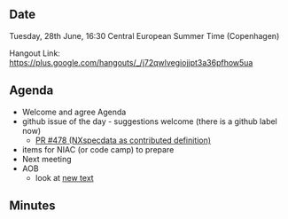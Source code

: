 ==Date==

Tuesday, 28th June, 16:30 Central European Summer Time (Copenhagen)

Hangout Link: https://plus.google.com/hangouts/_/j72qwlvegiojjpt3a36pfhow5ua

==Agenda==

* Welcome and agree Agenda
* github issue of the day - suggestions welcome (there is a github label now)
** [https://github.com/nexusformat/definitions/pull/478 PR #478 (NXspecdata as contributed definition)]
* items for NIAC (or code camp) to prepare
* Next meeting
* AOB
** look at [http://download.nexusformat.org/doc/html/classes/index.html new text]

==Minutes==